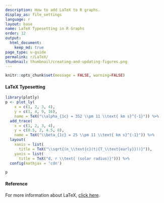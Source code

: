 ```yaml
---
description: How to add LaTeX to R graphs.
display_as: file_settings
language: r
layout: base
name: LaTeX Typesetting in R Graphs
order: 12
output:
  html_document:
    keep_md: true
page_type: u-guide
permalink: r/LaTeX/
thumbnail: thumbnail/creating-and-updating-figures.png
---
```


```r
knitr::opts_chunk$set(message = FALSE, warning=FALSE)
```
#### LaTeX Typesetting


```r
library(plotly)
p <- plot_ly(
    x = c(1, 2, 3, 4), 
    y = c(1, 4, 9, 16),
    name = TeX("\\alpha_{1c} = 352 \\pm 11 \\text{ km s}^{-1}")) %>% 
  add_trace(
    x = c(1, 2, 3, 4), 
    y = c(0.5, 2, 4.5, 8),
    name = TeX("\\beta_{1c} = 25 \\pm 11 \\text{ km s}^{-1}")) %>%
  layout(
    xaxis = list(
      title = TeX("\\sqrt{(n_\\text{c}(t|{T_\\text{early}}))}")),
    yaxis = list(
      title = TeX("d, r \\text{ (solar radius)}"))) %>%
  config(mathjax = 'cdn')

p
```

#### Reference

For more information about LaTeX, [click here](https://github.com/ropensci/plotly/blob/master/inst/examples/rmd/MathJax/index.Rmd).